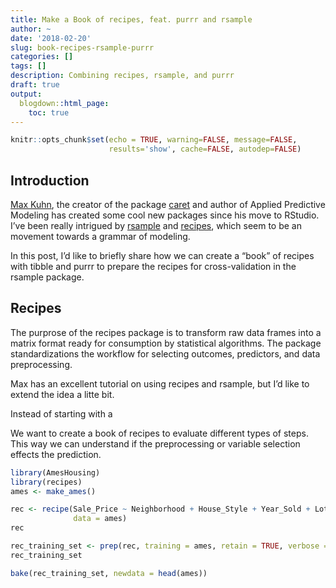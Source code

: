 ```yaml
---
title: Make a Book of recipes, feat. purrr and rsample
author: ~
date: '2018-02-20'
slug: book-recipes-rsample-purrr
categories: []
tags: []
description: Combining recipes, rsample, and purrr 
draft: true
output:
  blogdown::html_page:
    toc: true
---
```


```r
knitr::opts_chunk$set(echo = TRUE, warning=FALSE, message=FALSE, 
                      results='show', cache=FALSE, autodep=FALSE)
```

## Introduction 

[Max Kuhn](http://appliedpredictivemodeling.com/), the creator of the package [caret](https://github.com/topepo/caret) and author of Applied Predictive Modeling has created some cool new packages since his move to RStudio. I've been really intrigued by [rsample](https://github.com/topepo/rsample) and [recipes](https://github.com/topepo/recipes), which seem to be an movement towards a grammar of modeling.


In this post, I'd like to briefly share how we can create a "book" of recipes with tibble and purrr to prepare the recipes for cross-validation in the rsample package.

## Recipes

The purprose of the recipes package is to transform raw data frames into a matrix format ready for consumption by statistical algorithms. The package standardizations the workflow for selecting outcomes, predictors, and data preprocessing.

Max has an excellent tutorial on using recipes and rsample, but I'd like to extend the idea a litte bit. 

Instead of starting with a 

We want to create a book of recipes to evaluate different types of steps. This way we can understand if the preprocessing or variable selection effects the prediction.



```r
library(AmesHousing)
library(recipes)
ames <- make_ames()
```
```r
rec <- recipe(Sale_Price ~ Neighborhood + House_Style + Year_Sold + Lot_Area, 
              data = ames)
rec
```

```r
rec_training_set <- prep(rec, training = ames, retain = TRUE, verbose = TRUE)
rec_training_set
```

```r
bake(rec_training_set, newdata = head(ames))
```




